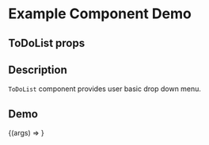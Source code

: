 
<Meta title="Example/ToDoList" component={ToDoList} />

# Example Component Demo

## ToDoList props
<Props of={ToDoList} />

## Description

`ToDoList` component provides user basic drop down menu.

## Demo

<Canvas>
  <Story name="Example ToDoList">
    {(args) => <ToDoList {...args} />}
  </Story>
</Canvas>